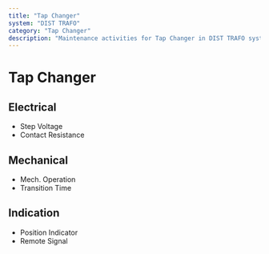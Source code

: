 ```yaml
---
title: "Tap Changer"
system: "DIST TRAFO"
category: "Tap Changer"
description: "Maintenance activities for Tap Changer in DIST TRAFO system"
---
```


# Tap Changer


## Electrical

- Step Voltage
- Contact Resistance


## Mechanical

- Mech. Operation
- Transition Time


## Indication

- Position Indicator
- Remote Signal


